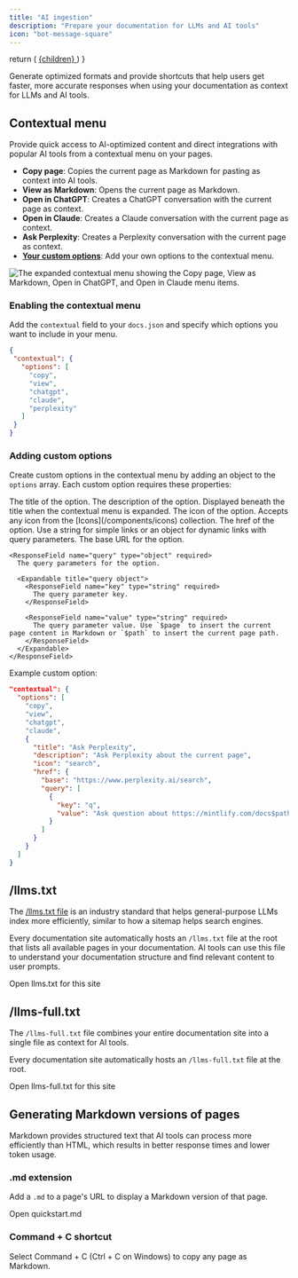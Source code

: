 ```yaml
---
title: "AI ingestion"
description: "Prepare your documentation for LLMs and AI tools"
icon: "bot-message-square"
---
```


  return (
    <a href={href} className="text-sm font-medium text-white dark:!text-zinc-950 bg-zinc-900 hover:bg-zinc-700 dark:bg-zinc-100 hover:dark:bg-zinc-300 rounded-full px-3.5 py-1.5 not-prose">
      {children}
    </a>
  )
}

Generate optimized formats and provide shortcuts that help users get faster, more accurate responses when using your documentation as context for LLMs and AI tools.

## Contextual menu

Provide quick access to AI-optimized content and direct integrations with popular AI tools from a contextual menu on your pages.

* **Copy page**: Copies the current page as Markdown for pasting as context into AI tools.
* **View as Markdown**: Opens the current page as Markdown.
* **Open in ChatGPT**: Creates a ChatGPT conversation with the current page as context.
* **Open in Claude**: Creates a Claude conversation with the current page as context.
* **Ask Perplexity**: Creates a Perplexity conversation with the current page as context.
* [**Your custom options**](#adding-custom-options): Add your own options to the contextual menu.

<Frame>
    <img 
    src="/images/contextual-menu/contextual-menu.png" 
    alt="The expanded contextual menu showing the Copy page, View as Markdown, Open in ChatGPT, and Open in Claude menu items." 
  />
</Frame>

### Enabling the contextual menu

Add the `contextual` field to your `docs.json` and specify which options you want to include in your menu.

```json
{
 "contextual": {
   "options": [
     "copy",
     "view",
     "chatgpt",
     "claude",
     "perplexity"
   ]
 }
}
```

### Adding custom options

Create custom options in the contextual menu by adding an object to the `options` array. Each custom option requires these properties:

<ResponseField name="title" type="string" required>
  The title of the option.
</ResponseField>

<ResponseField name="description" type="string" required>
  The description of the option. Displayed beneath the title when the contextual menu is expanded.
</ResponseField>

<ResponseField name="icon" type="string" required>
  The icon of the option. Accepts any icon from the [Icons](/components/icons) collection.
</ResponseField>

<ResponseField name="href" type="string | object" required>
  The href of the option. Use a string for simple links or an object for dynamic links with query parameters.
  
  <Expandable title="href object">
    <ResponseField name="base" type="string" required>
      The base URL for the option.
    </ResponseField>

    <ResponseField name="query" type="object" required>
      The query parameters for the option.

      <Expandable title="query object">
        <ResponseField name="key" type="string" required>
          The query parameter key.
        </ResponseField>

        <ResponseField name="value" type="string" required>
          The query parameter value. Use `$page` to insert the current page content in Markdown or `$path` to insert the current page path.
        </ResponseField>
      </Expandable>
    </ResponseField>
  </Expandable>
</ResponseField>

Example custom option:

```json {7-20} Example with Perplexity icon="search"
"contextual": {
  "options": [
    "copy",
    "view",
    "chatgpt",
    "claude",
    {
      "title": "Ask Perplexity",
      "description": "Ask Perplexity about the current page",
      "icon": "search",
      "href": {
        "base": "https://www.perplexity.ai/search",
        "query": [
          {
            "key": "q",
            "value": "Ask question about https://mintlify.com/docs$path.md"
          }
        ]
      }
    }
  ]
}
```

## /llms.txt

The [/llms.txt file](https://llmstxt.org) is an industry standard that helps general-purpose LLMs index more efficiently, similar to how a sitemap helps search engines.

Every documentation site automatically hosts an `/llms.txt` file at the root that lists all available pages in your documentation. AI tools can use this file to understand your documentation structure and find relevant content to user prompts.

<PreviewButton href="https://mintlify.com/docs/llms.txt">Open llms.txt for this site</PreviewButton>

## /llms-full.txt

The `/llms-full.txt` file combines your entire documentation site into a single file as context for AI tools.

Every documentation site automatically hosts an `/llms-full.txt` file at the root.

<PreviewButton href="https://mintlify.com/docs/llms-full.txt">Open llms-full.txt for this site</PreviewButton>

## Generating Markdown versions of pages

Markdown provides structured text that AI tools can process more efficiently than HTML, which results in better response times and lower token usage.

### .md extension

Add a `.md` to a page's URL to display a Markdown version of that page. 

<PreviewButton href="https://mintlify.com/docs/quickstart.md">Open quickstart.md</PreviewButton>

### Command + C shortcut

Select Command + C (Ctrl + C on Windows) to copy any page as Markdown.
